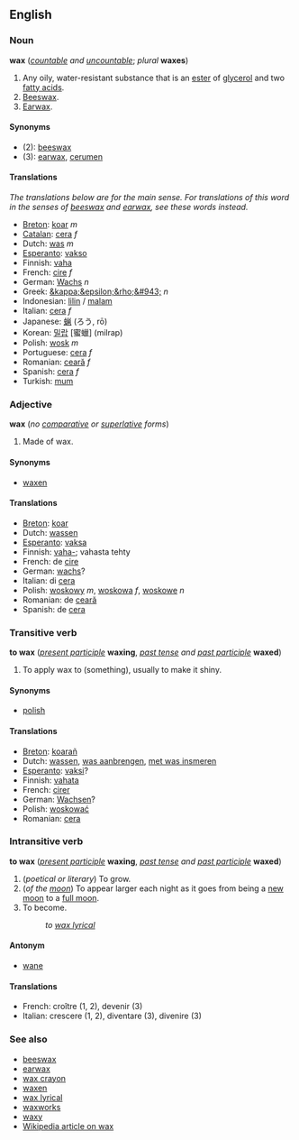==English==
===Noun===
'''wax''' (''[[countable]] and [[uncountable]]''; ''plural'' '''waxes''')

#Any oily, water-resistant substance that is an [[ester]] of [[glycerol]] and two [[fatty acid]]s.
#[[Beeswax]].
#[[Earwax]].

====Synonyms====
*(2): [[beeswax]]
*(3): [[earwax]], [[cerumen]]

====Translations====
<!--Add translations here for "wax" in them main sense only-->
''The translations below are for the main sense.  For translations of this word in the senses of [[beeswax]] and [[earwax]], see these words instead.''
*[[Breton]]: [[koar]] ''m''
*[[Catalan]]: [[cera]] ''f''
*Dutch: [[was]] ''m''
*[[Esperanto]]: [[vakso]]
*Finnish: [[vaha]]
*French: [[cire]] ''f''
*German: [[Wachs]] ''n''
*Greek: [[&kappa;&epsilon;&rho;&#943;]] ''n''
*Indonesian: [[lilin]] / [[malam]]
*Italian: [[cera]] ''f''
*Japanese: [[蝋]] (ろう, rō)
*Korean: [[밀랍]] [蜜蠟] (milrap)
*Polish: [[wosk]] ''m''
*Portuguese: [[cera]] ''f''
*Romanian: [[ceară]] ''f''
*Spanish: [[cera]] ''f''
*Turkish: [[mum]]

===Adjective===
'''wax''' (''no [[comparative]] or [[superlative]] forms'')

#Made of wax.

====Synonyms====
*[[waxen]]

====Translations====
*[[Breton]]: [[koar]]
*Dutch: [[wassen]]
*[[Esperanto]]: [[vaksa]]
*Finnish: [[vaha|vaha-]]; vahasta tehty
*French: de [[cire]]
*German: [[wachs]]?
*Italian: di [[cera]]
*Polish: [[woskowy]] ''m'', [[woskowa]] ''f'', [[woskowe]] ''n''
*Romanian: de [[ceară]]
*Spanish: de [[cera]]

===Transitive verb===
'''to wax''' (''[[present participle]]'' '''waxing''', ''[[past tense]] and [[past participle]]'' '''waxed''')

#To apply wax to (something), usually to make it shiny.

====Synonyms====
*[[polish]]

====Translations====
*[[Breton]]: [[koarañ]]
*Dutch: [[wassen]], [[was aanbrengen]], [[met was insmeren]]
*[[Esperanto]]: [[vaksi]]?
*Finnish: [[vahata]]
*French: [[cirer]]
*German: [[Wachsen]]?
*Polish: [[woskować]]
*Romanian: [[cera]]

===Intransitive verb===
'''to wax''' (''[[present participle]]'' '''waxing''', ''[[past tense]] and [[past participle]]'' '''waxed''')

#(''poetical or literary'') To grow.
#(''of the [[moon]]'') To appear larger each night as it goes from being a [[new moon]] to a [[full moon]].
#To become.
#:''to [[wax lyrical]]''

====Antonym====
*[[wane]]

====Translations====
*French: croître (1, 2), devenir (3)
*Italian: crescere (1, 2), diventare (3), divenire (3)

===See also===
*[[beeswax]]
*[[earwax]]
*[[wax crayon]]
*[[waxen]]
*[[wax lyrical]]
*[[waxworks]]
*[[waxy]]
*[[w:en:Wax|Wikipedia article on wax]]